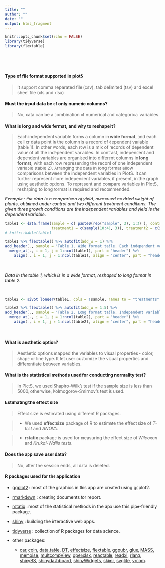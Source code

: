 ```yaml
---
title: ""
author: ""
date: ""
output: html_fragment
---
```


```r
knitr::opts_chunk$set(echo = FALSE)
library(tidyverse)
library(flextable)
```


<br>

<br>

#### **Type of file format supported in plotS**

 > It support comma separated file (csv), tab delimited (tsv) and excel sheet file (xls and xlsx)



#### **Must the input data be of only numeric columns?**

> No, data can be a combination of numerical and categorical variables.



#### **What is long and wide format, and why to reshape it?**


> Each independent variable forms a column in **wide format**, and each cell or data point in the column is a record of dependent variable (table 1). In other words, each row is a mix of records of dependent value of all the independent variables. In contrast, independent and dependent variables are organised into different columns in **long format**, with each row representing the record of one independent variable (table 2). Arranging the data in long format allow comparisons between the independent variables in PlotS. It can further represent more independent variables, if present, in the graph using aesthetic options. To represent and compare variables in PlotS, reshaping to long format is required and recommended.


<!-- > Reshaping is required depending on the input data so that variables can be compared. In order to represent and compare variables in plotS, the input data must be in **long format** rather than **wide format**. In the example below, _Table 1_ represents the wide format, while _Table 2_ represent the long format. You need to reshape your data if it is in wide format and want to compare between variables (control, treatment1 and treatment2). -->



_Example : the data is a comparison of yield, measured as dried weight of plants, obtained under control and two different treatment conditions. The given three growth conditions are the independent variables and yield is the dependent variable._


```r
table1 <- data.frame(sample = c( paste0(rep("sample", 3), 1:3) ), control = c(sample(20:50, 3)),
                     treatment1 = c(sample(10:40, 3)), treatment2 = c(sample(30:60, 3)))
# knitr::kable(table1

table1 %>% flextable() %>% autofit(add_w = 1) %>% 
add_header(., sample = "Table 1. Wide format table. Each independent variable forms the column and each cell is the record of dependent variable i.e. yield.", top = TRUE) %>%
  merge_at(., i = 1, j = 1:ncol(table1), part = "header") %>%
    align(., i = 1, j = 1:ncol(table1), align = "center", part = "header")

```

<br>
<br>
_Data in the table 1, which is in a wide format, reshaped to long format in table 2._

<br>

```r
table2 <- pivot_longer(table1, cols = !sample, names_to = "treatments", values_to = "value")

table2 %>% flextable() %>% autofit(add_w = 1.5) %>% 
add_header(., sample = "Table 2. Long format table. Independent variables (control, treatment1 and treatment2) are organised in the 'treatments' column and dependent variable (yield) is placed under 'value' column.", top = TRUE) %>%
  merge_at(., i = 1, j = 1:ncol(table2), part = "header") %>%
    align(., i = 1, j = 1:ncol(table2), align = "center", part = "header")

```

<br>


#### **What is aesthetic option?**

> Aesthetic options mapped the variables to visual properties - color, shape or line type. It let user customize the visual properties and differentiate between variables. 

#### **What is the statistical methods used for conducting normality test?**


> In PlotS, we used Shapiro-Wilk's test if the sample size is less than 5000, otherwise, Kolmogorov-Smirnov's test is used.


#### **Estimating the effect size**

> Effect size is estimated using different R packages.


> - We used **effectsize** package of R to estimate the effect size of _T-test_ and _ANOVA_.


> - **rstatix** package is used for measuring the effect size of _Wilcoxon_ and _Krukal-Wallis tests_.


#### **Does the app save user data?**

> No, after the session ends, all data is deleted.


#### **R packages used for the application**

- [ggplot2](https://ggplot2.tidyverse.org/) : most of the graphics in this app are created using ggplot2.

- [rmarkdown](https://rmarkdown.rstudio.com/) : creating documents for report.

- [rstatix](https://cran.r-project.org/web/packages/rstatix/index.html) : most of the statistical methods in the app use this pipe-friendly package.

- [shiny](https://shiny.rstudio.com/) : building the interactive web apps.

- [tidyverse](https://www.tidyverse.org/) : collection of R packages for data science.

- other packages:
    - [car](https://cran.r-project.org/web/packages/car/index.html), [coin](https://cran.r-project.org/web/packages/coin/index.html), [data.table](https://cran.r-project.org/web/packages/data.table/index.html), [DT](https://rstudio.github.io/DT/), [effectsize](https://cran.r-project.org/web/packages/effectsize/index.html), [flextable](https://cran.r-project.org/web/packages/flextable/index.html), [ggpubr](https://cran.r-project.org/web/packages/ggpubr/index.html), [glue](https://glue.tidyverse.org/),  [MASS](https://cran.r-project.org/web/packages/MASS/index.html), [memoise](https://memoise.r-lib.org/), [multcompView](https://cran.r-project.org/web/packages/multcompView/index.html), [openxlsx](https://ycphs.github.io/openxlsx/), [reactable](https://glin.github.io/reactable/), [readxl](https://readxl.tidyverse.org/), [rlang](https://rlang.r-lib.org/), [shinyBS](https://ebailey78.github.io/shinyBS/), [shinydashboard](https://rstudio.github.io/shinydashboard/), [shinyWidgets](https://shinyapps.dreamrs.fr/shinyWidgets/), [skimr](https://github.com/ropensci/skimr), [svglite](https://www.tidyverse.org/blog/2021/02/svglite-2-0-0/), [vroom](https://www.tidyverse.org/blog/2019/05/vroom-1-0-0/).




